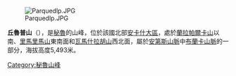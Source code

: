 [[Image:Parquedlp.JPG|right]]

{{Coord|9|28|9|S|77|24|57|W|display=title}}

'''丘魯普山'''（{{lang-es|Churup}}），是[[秘魯|秘魯]]的山峰，位於該國北部[[安卡什大區|安卡什大區]]，處於[[蘭拉帕爾卡山|蘭拉帕爾卡山]]以南、[[里馬里馬山|里馬里馬山]]東南面和[[瓦馬什拉胡山|瓦馬什拉胡山]]西北面，屬於[[安第斯山脈|安第斯山脈]]中[[布蘭卡山脈|布蘭卡山脈]]的一部分，海拔高度5,493米。

{{Peru-geo-stub}}
[[Category:秘魯山峰|Category:秘魯山峰]]
